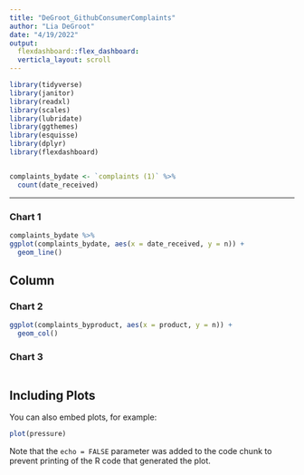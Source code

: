 ```yaml
---
title: "DeGroot_GithubConsumerComplaints"
author: "Lia DeGroot"
date: "4/19/2022"
output: 
  flexdashboard::flex_dashboard:
  verticla_layout: scroll
---
```


```r
library(tidyverse)
library(janitor)
library(readxl)
library(scales)
library(lubridate)
library(ggthemes)
library(esquisse)
library(dplyr)
library(flexdashboard)
```
```r

```


```r

complaints_bydate <- `complaints (1)` %>% 
  count(date_received)
```


-------------------------------------
    
### Chart 1
    
```r

complaints_bydate %>% 
ggplot(complaints_bydate, aes(x = date_received, y = n)) + 
  geom_line()
```
   
Column {data-width=1000}
-------------------------------------
   
### Chart 2

```r

ggplot(complaints_byproduct, aes(x = product, y = n)) +
  geom_col()

```   
 
### Chart 3
    
```r

```


## Including Plots

You can also embed plots, for example:

```r
plot(pressure)
```

Note that the `echo = FALSE` parameter was added to the code chunk to prevent printing of the R code that generated the plot.
